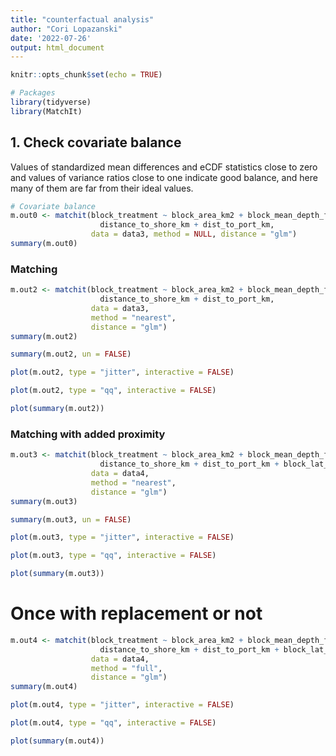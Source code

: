 ```yaml
---
title: "counterfactual analysis"
author: "Cori Lopazanski"
date: '2022-07-26'
output: html_document
---
```


```r
knitr::opts_chunk$set(echo = TRUE)

# Packages
library(tidyverse)
library(MatchIt)
```

## 1. Check covariate balance

Values of standardized mean differences and eCDF statistics close to zero and values of variance ratios close to one indicate good balance, and here many of them are far from their ideal values.

```r
# Covariate balance
m.out0 <- matchit(block_treatment ~ block_area_km2 + block_mean_depth_fa + 
                    distance_to_shore_km + dist_to_port_km,
                  data = data3, method = NULL, distance = "glm")
summary(m.out0)
```

### Matching

```r
m.out2 <- matchit(block_treatment ~ block_area_km2 + block_mean_depth_fa + 
                    distance_to_shore_km + dist_to_port_km,
                  data = data3, 
                  method = "nearest", 
                  distance = "glm")
summary(m.out2)

summary(m.out2, un = FALSE)

plot(m.out2, type = "jitter", interactive = FALSE)

plot(m.out2, type = "qq", interactive = FALSE)

plot(summary(m.out2))
```

### Matching with added proximity

```r
m.out3 <- matchit(block_treatment ~ block_area_km2 + block_mean_depth_fa + 
                    distance_to_shore_km + dist_to_port_km + block_lat_dd + block_long_dd,
                  data = data4, 
                  method = "nearest", 
                  distance = "glm")
summary(m.out3)

summary(m.out3, un = FALSE)

plot(m.out3, type = "jitter", interactive = FALSE)

plot(m.out3, type = "qq", interactive = FALSE)

plot(summary(m.out3))
```


# Once with replacement or not

```r
m.out4 <- matchit(block_treatment ~ block_area_km2 + block_mean_depth_fa + 
                    distance_to_shore_km + dist_to_port_km + block_lat_dd + block_long_dd,
                  data = data4, 
                  method = "full", 
                  distance = "glm")
summary(m.out4)

plot(m.out4, type = "jitter", interactive = FALSE)

plot(m.out4, type = "qq", interactive = FALSE)

plot(summary(m.out4))
```
```r


```


